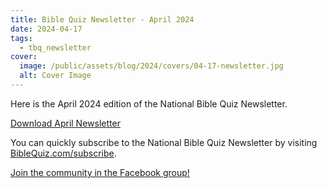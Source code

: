 ```yaml
---
title: Bible Quiz Newsletter - April 2024
date: 2024-04-17
tags:
  - tbq_newsletter
cover:
  image: /public/assets/blog/2024/covers/04-17-newsletter.jpg
  alt: Cover Image
---
```


Here is the April 2024 edition of the National Bible Quiz Newsletter.

<a href="https://biblequiz.com/assets/blog/2024/04-newsletter.pdf" class="btn btn-primary">Download April Newsletter</a>

You can quickly subscribe to the National Bible Quiz Newsletter by visiting [BibleQuiz.com/subscribe](https://biblequiz.com/subscribe/).

[Join the community in the Facebook group!](https://www.facebook.com/groups/agbiblequiz)

